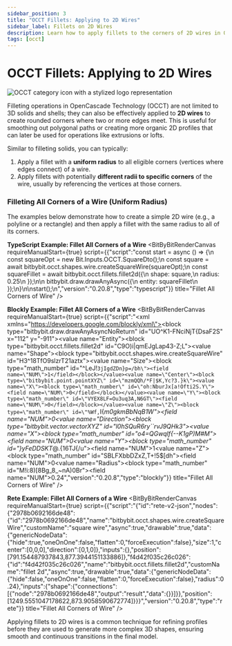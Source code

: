 ```yaml
---
sidebar_position: 3
title: "OCCT Fillets: Applying to 2D Wires"
sidebar_label: Fillets on 2D Wires
description: Learn how to apply fillets to the corners of 2D wires in OCCT to create rounded transitions between connected edges, using Bitbybit's Rete, Blockly, and TypeScript editors.
tags: [occt]
---
```



# OCCT Fillets: Applying to 2D Wires

<img 
  class="category-icon-small" 
  src="https://s.bitbybit.dev/assets/icons/white/occt-icon.svg" 
  alt="OCCT category icon with a stylized logo representation" 
  title="OCCT category icon" />

Filleting operations in OpenCascade Technology (OCCT) are not limited to 3D solids and shells; they can also be effectively applied to **2D wires** to create rounded corners where two or more edges meet. This is useful for smoothing out polygonal paths or creating more organic 2D profiles that can later be used for operations like extrusions or lofts.

Similar to filleting solids, you can typically:
1.  Apply a fillet with a **uniform radius** to all eligible corners (vertices where edges connect) of a wire.
2.  Apply fillets with potentially **different radii to specific corners** of the wire, usually by referencing the vertices at those corners.

### Filleting All Corners of a Wire (Uniform Radius)

The examples below demonstrate how to create a simple 2D wire (e.g., a polyline or a rectangle) and then apply a fillet with the same radius to all of its corners.

**TypeScript Example: Fillet All Corners of a Wire**
<BitByBitRenderCanvas
  requireManualStart={true}
  script={{"script":"const start = async () => {\n    const squareOpt = new Bit.Inputs.OCCT.SquareDto();\n    const square = await bitbybit.occt.shapes.wire.createSquareWire(squareOpt);\n    const squareFillet = await bitbybit.occt.fillets.fillet2d({\n        shape: square,\n        radius: 0.25\n    });\n\n    bitbybit.draw.drawAnyAsync({\n        entity: squareFillet\n    });\n}\n\nstart();\n","version":"0.20.8","type":"typescript"}}
  title="Fillet All Corners of Wire"
/>

**Blockly Example: Fillet All Corners of a Wire**
<BitByBitRenderCanvas
  requireManualStart={true}
  script={{"script":"<xml xmlns=\"https://developers.google.com/blockly/xml\"><block type=\"bitbybit.draw.drawAnyAsyncNoReturn\" id=\"UO^K1-FNciNjT{DsaF2S\" x=\"112\" y=\"-911\"><value name=\"Entity\"><block type=\"bitbybit.occt.fillets.fillet2d\" id=\"C9O)i|qmEJgLap43-Z;L\"><value name=\"Shape\"><block type=\"bitbybit.occt.shapes.wire.createSquareWire\" id=\"H3^18TfO9slzrT21aztx\"><value name=\"Size\"><block type=\"math_number\" id=\"^LeJ!`3jIgdZDn}p=/bh\"><field name=\"NUM\">1</field></block></value><value name=\"Center\"><block type=\"bitbybit.point.pointXYZ\" id=\"mzmQQh/*F|$K,Yc?3.}k\"><value name=\"X\"><block type=\"math_number\" id=\"oh:NburJx[a!Ofti2S.Y\"><field name=\"NUM\">0</field></block></value><value name=\"Y\"><block type=\"math_number\" id=\"VYEX8LF=Ou3uq3A,N6GT\"><field name=\"NUM\">0</field></block></value><value name=\"Z\"><block type=\"math_number\" id=\"%Wf,`I{_m0gkmBbNqB1W\"><field name=\"NUM\">0</field></block></value></block></value><value name=\"Direction\"><block type=\"bitbybit.vector.vectorXYZ\" id=\"l0hSQuR6ry``rvJ9QHk3\"><value name=\"X\"><block type=\"math_number\" id=\"o4=QGwqlf{--K1gP)M#M\"><field name=\"NUM\">0</field></block></value><value name=\"Y\"><block type=\"math_number\" id=\"}yFeDDSKT_@.{16TJ{/u\"><field name=\"NUM\">1</field></block></value><value name=\"Z\"><block type=\"math_number\" id=\"SBLFXbbDZxZ,T+!5$[dh\"><field name=\"NUM\">0</field></block></value></block></value></block></value><value name=\"Radius\"><block type=\"math_number\" id=\"M!i:8)[8Bg_8_~nA)0Br\"><field name=\"NUM\">0.24</field></block></value></block></value></block></xml>","version":"0.20.8","type":"blockly"}}
  title="Fillet All Corners of Wire"
/>

**Rete Example: Fillet All Corners of a Wire**
<BitByBitRenderCanvas
  requireManualStart={true}
  script={{"script":"{\"id\":\"rete-v2-json\",\"nodes\":{\"2978b0692166de48\":{\"id\":\"2978b0692166de48\",\"name\":\"bitbybit.occt.shapes.wire.createSquareWire\",\"customName\":\"square wire\",\"async\":true,\"drawable\":true,\"data\":{\"genericNodeData\":{\"hide\":true,\"oneOnOne\":false,\"flatten\":0,\"forceExecution\":false},\"size\":1,\"center\":[0,0,0],\"direction\":[0,1,0]},\"inputs\":{},\"position\":[791.154487937843,877.3944151133886]},\"f4d42f035c26c026\":{\"id\":\"f4d42f035c26c026\",\"name\":\"bitbybit.occt.fillets.fillet2d\",\"customName\":\"fillet 2d\",\"async\":true,\"drawable\":true,\"data\":{\"genericNodeData\":{\"hide\":false,\"oneOnOne\":false,\"flatten\":0,\"forceExecution\":false},\"radius\":0.24},\"inputs\":{\"shape\":{\"connections\":[{\"node\":\"2978b0692166de48\",\"output\":\"result\",\"data\":{}}]}},\"position\":[1249.5551047178622,873.9058590672774]}}}","version":"0.20.8","type":"rete"}}
  title="Fillet All Corners of Wire"
/>

Applying fillets to 2D wires is a common technique for refining profiles before they are used to generate more complex 3D shapes, ensuring smooth and continuous transitions in the final model.